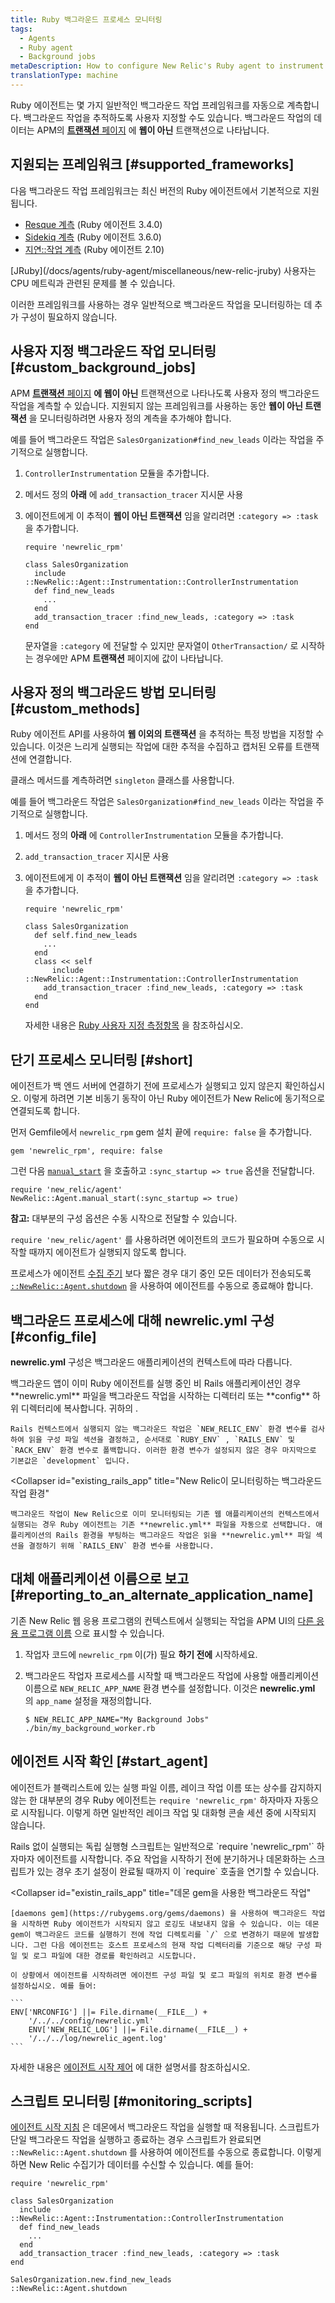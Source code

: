 ```yaml
---
title: Ruby 백그라운드 프로세스 모니터링
tags:
  - Agents
  - Ruby agent
  - Background jobs
metaDescription: How to configure New Relic's Ruby agent to instrument background jobs.
translationType: machine
---
```


Ruby 에이전트는 몇 가지 일반적인 백그라운드 작업 프레임워크를 자동으로 계측합니다. 백그라운드 작업을 추적하도록 사용자 지정할 수도 있습니다. 백그라운드 작업의 데이터는 APM의 [**트랜잭션** 페이지](/docs/apm/applications-menu/monitoring/transactions-page) 에 **웹이 아닌** 트랜잭션으로 나타납니다.

## 지원되는 프레임워크 [#supported_frameworks]

다음 백그라운드 작업 프레임워크는 최신 버전의 Ruby 에이전트에서 기본적으로 지원됩니다.

* [Resque 계측](/docs/agents/ruby-agent/background-jobs/resque-instrumentation) (Ruby 에이전트 3.4.0)
* [Sidekiq 계측](/docs/agents/ruby-agent/background-jobs/sidekiq-instrumentation) (Ruby 에이전트 3.6.0)
* [지연::작업 계측](/docs/agents/ruby-agent/background-jobs/delayedjob) (Ruby 에이전트 2.10)

<Callout variant="important">
  [JRuby](/docs/agents/ruby-agent/miscellaneous/new-relic-jruby) 사용자는 CPU 메트릭과 관련된 문제를 볼 수 있습니다.
</Callout>

이러한 프레임워크를 사용하는 경우 일반적으로 백그라운드 작업을 모니터링하는 데 추가 구성이 필요하지 않습니다.

## 사용자 지정 백그라운드 작업 모니터링 [#custom_background_jobs]

APM [**트랜잭션** 페이지](/docs/apm/applications-menu/monitoring/transactions-page) **에 웹이 아닌** 트랜잭션으로 나타나도록 사용자 정의 백그라운드 작업을 계측할 수 있습니다. 지원되지 않는 프레임워크를 사용하는 동안 **웹이 아닌 트랜잭션** 을 모니터링하려면 사용자 정의 계측을 추가해야 합니다.

예를 들어 백그라운드 작업은 `SalesOrganization#find_new_leads` 이라는 작업을 주기적으로 실행합니다.

1. `ControllerInstrumentation` 모듈을 추가합니다.

2. 메서드 정의 **아래** 에 `add_transaction_tracer` 지시문 사용

3. 에이전트에게 이 추적이 **웹이 아닌 트랜잭션** 임을 알리려면 `:category => :task` 을 추가합니다.

   ```
   require 'newrelic_rpm'

   class SalesOrganization
     include
   ::NewRelic::Agent::Instrumentation::ControllerInstrumentation
     def find_new_leads
       ...
     end
     add_transaction_tracer :find_new_leads, :category => :task
   end
   ```

   문자열을 `:category` 에 전달할 수 있지만 문자열이 `OtherTransaction/` 로 시작하는 경우에만 APM **트랜잭션** 페이지에 값이 나타납니다.

## 사용자 정의 백그라운드 방법 모니터링 [#custom_methods]

Ruby 에이전트 API를 사용하여 **웹 이외의 트랜잭션** 을 추적하는 특정 방법을 지정할 수 있습니다. 이것은 느리게 실행되는 작업에 대한 추적을 수집하고 캡처된 오류를 트랜잭션에 연결합니다.

클래스 메서드를 계측하려면 `singleton` 클래스를 사용합니다.

예를 들어 백그라운드 작업은 `SalesOrganization#find_new_leads` 이라는 작업을 주기적으로 실행합니다.

1. 메서드 정의 **아래** 에 `ControllerInstrumentation` 모듈을 추가합니다.

2. `add_transaction_tracer` 지시문 사용

3. 에이전트에게 이 추적이 **웹이 아닌 트랜잭션** 임을 알리려면 `:category => :task` 을 추가합니다.

   ```
   require 'newrelic_rpm'

   class SalesOrganization
     def self.find_new_leads
       ...
     end
     class << self
         include
   ::NewRelic::Agent::Instrumentation::ControllerInstrumentation
       add_transaction_tracer :find_new_leads, :category => :task
     end
   end
   ```

   자세한 내용은 [Ruby 사용자 지정 측정항목](/docs/agents/ruby-agent/features/ruby-custom-metrics) 을 참조하십시오.

## 단기 프로세스 모니터링 [#short]

에이전트가 백 엔드 서버에 연결하기 전에 프로세스가 실행되고 있지 않은지 확인하십시오. 이렇게 하려면 기본 비동기 동작이 아닌 Ruby 에이전트가 New Relic에 동기적으로 연결되도록 합니다.

먼저 Gemfile에서 `newrelic_rpm` gem 설치 끝에 `require: false` 을 추가합니다.

```
gem 'newrelic_rpm', require: false
```

그런 다음 [`manual_start`](https://www.rubydoc.info/github/newrelic/newrelic-ruby-agent/NewRelic%2FAgent%3Amanual_start) 을 호출하고 `:sync_startup => true` 옵션을 전달합니다.

```
require 'new_relic/agent'
NewRelic::Agent.manual_start(:sync_startup => true)
```

**참고:** 대부분의 구성 옵션은 수동 시작으로 전달할 수 있습니다.

`require 'new_relic/agent'` 를 사용하려면 에이전트의 코드가 필요하며 수동으로 시작할 때까지 에이전트가 실행되지 않도록 합니다.

프로세스가 에이전트 [수집 주기](/docs/using-new-relic/welcome-new-relic/get-started/glossary#harvest-cycle) 보다 짧은 경우 대기 중인 모든 데이터가 전송되도록 [`::NewRelic::Agent.shutdown`](https://www.rubydoc.info/github/newrelic/newrelic-ruby-agent/NewRelic/Agent:shutdown) 을 사용하여 에이전트를 수동으로 종료해야 합니다.

## 백그라운드 프로세스에 대해 newrelic.yml 구성 [#config_file]

**newrelic.yml** 구성은 백그라운드 애플리케이션의 컨텍스트에 따라 다릅니다.

<CollapserGroup>
  <Collapser
    id="non_rails"
    title="Non-Rails 백그라운드 애플리케이션"
  >
    백그라운드 앱이 이미 Ruby 에이전트를 실행 중인 비 Rails 애플리케이션인 경우 **newrelic.yml** 파일을 백그라운드 작업을 시작하는 디렉터리 또는 **config** 하위 디렉터리에 복사합니다. 귀하의 <InlinePopover type="licenseKey"/>.

    Rails 컨텍스트에서 실행되지 않는 백그라운드 작업은 `NEW_RELIC_ENV` 환경 변수를 검사하여 읽을 구성 파일 섹션을 결정하고, 순서대로 `RUBY_ENV` , `RAILS_ENV` 및 `RACK_ENV` 환경 변수로 폴백합니다. 이러한 환경 변수가 설정되지 않은 경우 마지막으로 기본값은 `development` 입니다.
  </Collapser>

  <Collapser
    id="existing_rails_app"
    title="New Relic이 모니터링하는 백그라운드 작업 환경"
  >
    백그라운드 작업이 New Relic으로 이미 모니터링되는 기존 웹 애플리케이션의 컨텍스트에서 실행되는 경우 Ruby 에이전트는 기존 **newrelic.yml** 파일을 자동으로 선택합니다. 애플리케이션의 Rails 환경을 부팅하는 백그라운드 작업은 읽을 **newrelic.yml** 파일 섹션을 결정하기 위해 `RAILS_ENV` 환경 변수를 사용합니다.
  </Collapser>
</CollapserGroup>

## 대체 애플리케이션 이름으로 보고 [#reporting_to_an_alternate_application_name]

기존 New Relic 웹 응용 프로그램의 컨텍스트에서 실행되는 작업을 APM UI의 [다른 응용 프로그램 이름](/docs/apm/new-relic-apm/installation-configuration/naming-your-application) 으로 표시할 수 있습니다.

1. 작업자 코드에 `newrelic_rpm` 이(가) 필요 **하기 전에** 시작하세요.

2. 백그라운드 작업자 프로세스를 시작할 때 백그라운드 작업에 사용할 애플리케이션 이름으로 `NEW_RELIC_APP_NAME` 환경 변수를 설정합니다. 이것은 **newrelic.yml** 의 `app_name` 설정을 재정의합니다.

   ```
   $ NEW_RELIC_APP_NAME="My Background Jobs"
   ./bin/my_background_worker.rb
   ```

## 에이전트 시작 확인 [#start_agent]

에이전트가 블랙리스트에 있는 실행 파일 이름, 레이크 작업 이름 또는 상수를 감지하지 않는 한 대부분의 경우 Ruby 에이전트는 `require 'newrelic_rpm'` 하자마자 자동으로 시작됩니다. 이렇게 하면 일반적인 레이크 작업 및 대화형 콘솔 세션 중에 시작되지 않습니다.

<CollapserGroup>
  <Collapser
    id="non_rails_standalone"
    title="Non-Rails 독립 실행형 스크립트"
  >
    Rails 없이 실행되는 독립 실행형 스크립트는 일반적으로 `require 'newrelic_rpm'` 하자마자 에이전트를 시작합니다. 주요 작업을 시작하기 전에 분기하거나 데몬화하는 스크립트가 있는 경우 초기 설정이 완료될 때까지 이 `require` 호출을 연기할 수 있습니다.
  </Collapser>

  <Collapser
    id="existin_rails_app"
    title="데몬 gem을 사용한 백그라운드 작업"
  >
    [daemons gem](https://rubygems.org/gems/daemons) 을 사용하여 백그라운드 작업을 시작하면 Ruby 에이전트가 시작되지 않고 로깅도 내보내지 않을 수 있습니다. 이는 데몬 gem이 백그라운드 코드를 실행하기 전에 작업 디렉토리를 `/` 으로 변경하기 때문에 발생합니다. 그런 다음 에이전트는 호스트 프로세스의 현재 작업 디렉터리를 기준으로 해당 구성 파일 및 로그 파일에 대한 경로를 확인하려고 시도합니다.

    이 상황에서 에이전트를 시작하려면 에이전트 구성 파일 및 로그 파일의 위치로 환경 변수를 설정하십시오. 예를 들어:

    ```
    ENV['NRCONFIG'] ||= File.dirname(__FILE__) +
        '/../../config/newrelic.yml'
        ENV['NEW_RELIC_LOG'] ||= File.dirname(__FILE__) +
        '/../../log/newrelic_agent.log'
    ```
  </Collapser>
</CollapserGroup>

자세한 내용은 [에이전트 시작 제어](/docs/agents/ruby-agent/troubleshooting/controlling-when-ruby-agent-starts) 에 대한 설명서를 참조하십시오.

## 스크립트 모니터링 [#monitoring_scripts]

[에이전트 시작 지침](#start_agent) 은 데몬에서 백그라운드 작업을 실행할 때 적용됩니다. 스크립트가 단일 백그라운드 작업을 실행하고 종료하는 경우 스크립트가 완료되면 `::NewRelic::Agent.shutdown` 를 사용하여 에이전트를 수동으로 종료합니다. 이렇게 하면 New Relic 수집기가 데이터를 수신할 수 있습니다. 예를 들어:

```
require 'newrelic_rpm'

class SalesOrganization
  include
::NewRelic::Agent::Instrumentation::ControllerInstrumentation
  def find_new_leads
    ...
  end
  add_transaction_tracer :find_new_leads, :category => :task
end

SalesOrganization.new.find_new_leads
::NewRelic::Agent.shutdown
```
